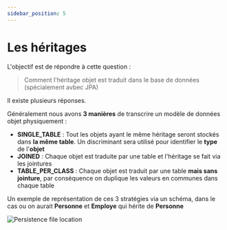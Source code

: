 ```yaml
---
sidebar_position: 5
---
```


# Les héritages

L'objectif est de répondre à cette question :

> Comment l'héritage objet est traduit dans le base de données (spécialement avbec JPA)

Il existe plusieurs réponses.

Généralement nous avons **3 manières** de transcrire un modèle de données objet physiquement :

- **SINGLE_TABLE** : Tout les objets ayant le même héritage seront stockés dans **la même table**. Un discriminant sera utilisé pour identifier le **type** de l'**objet**
- **JOINED** : Chaque objet est traduite par une table et l'héritage se fait via les jointures
- **TABLE_PER_CLASS** : Chaque objet est traduit par une table **mais sans jointure**, par conséquence on duplique les valeurs en communes dans chaque table

Un exemple de représentation de ces 3 stratégies via un schéma, dans le cas ou on aurait **Personne** et **Employe** qui hérite de **Personne** 

![Persistence file location](img/heritage.png)
